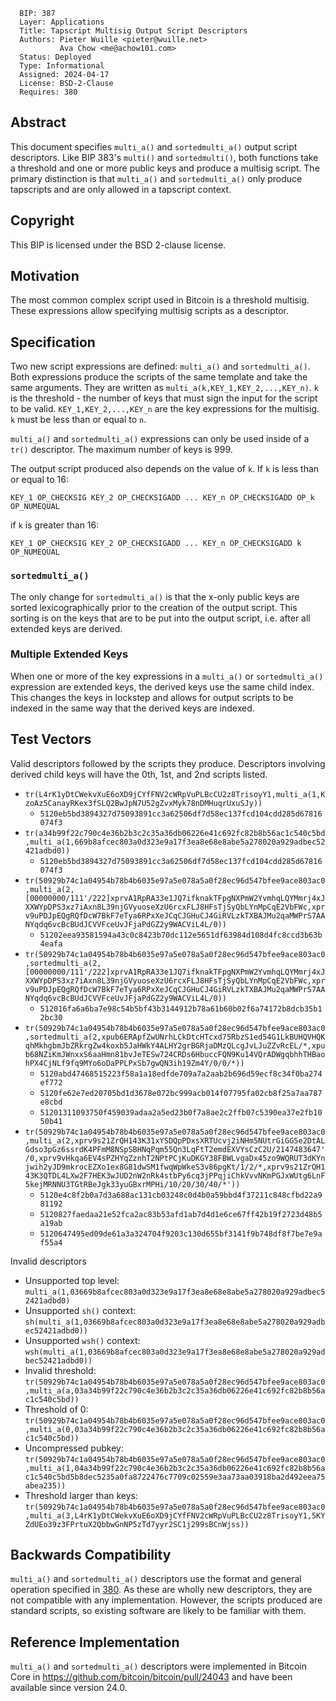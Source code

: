 <pre>
  BIP: 387
  Layer: Applications
  Title: Tapscript Multisig Output Script Descriptors
  Authors: Pieter Wuille <pieter@wuille.net>
           Ava Chow <me@achow101.com>
  Status: Deployed
  Type: Informational
  Assigned: 2024-04-17
  License: BSD-2-Clause
  Requires: 380
</pre>

==Abstract==

This document specifies <tt>multi_a()</tt> and <tt>sortedmulti_a()</tt> output script descriptors.
Like BIP 383's <tt>multi()</tt> and <tt>sortedmulti()</tt>, both functions take a threshold and one
or more public keys and produce a multisig script. The primary distinction is that <tt>multi_a()</tt>
and <tt>sortedmulti_a()</tt> only produce tapscripts and are only allowed in a tapscript context.

==Copyright==

This BIP is licensed under the BSD 2-clause license.

==Motivation==

The most common complex script used in Bitcoin is a threshold multisig.
These expressions allow specifying multisig scripts as a descriptor.

==Specification==

Two new script expressions are defined: <tt>multi_a()</tt> and <tt>sortedmulti_a()</tt>.
Both expressions produce the scripts of the same template and take the same arguments.
They are written as <tt>multi_a(k,KEY_1,KEY_2,...,KEY_n)</tt>.
<tt>k</tt> is the threshold - the number of keys that must sign the input for the script to be valid.
<tt>KEY_1,KEY_2,...,KEY_n</tt> are the key expressions for the multisig. <tt>k</tt> must be less than or equal to <tt>n</tt>.

<tt>multi_a()</tt> and <tt>sortedmulti_a()</tt> expressions can only be used inside of a <tt>tr()</tt> descriptor.
The maximum number of keys is 999.

The output script produced also depends on the value of <tt>k</tt>. If <tt>k</tt> is less than or equal to 16:
<pre>
KEY_1 OP_CHECKSIG KEY_2 OP_CHECKSIGADD ... KEY_n OP_CHECKSIGADD OP_k OP_NUMEQUAL
</pre>

if <tt>k</tt> is greater than 16:
<pre>
KEY_1 OP_CHECKSIG KEY_2 OP_CHECKSIGADD ... KEY_n OP_CHECKSIGADD k OP_NUMEQUAL
</pre>

===<tt>sortedmulti_a()</tt>===

The only change for <tt>sortedmulti_a()</tt> is that the x-only public keys are sorted lexicographically prior to the creation of the output script.
This sorting is on the keys that are to be put into the output script, i.e. after all extended keys are derived.

===Multiple Extended Keys</tt>===

When one or more of the key expressions in a <tt>multi_a()</tt> or <tt>sortedmulti_a()</tt> expression are extended keys, the derived keys use the same child index.
This changes the keys in lockstep and allows for output scripts to be indexed in the same way that the derived keys are indexed.

==Test Vectors==

Valid descriptors followed by the scripts they produce. Descriptors involving derived child keys will have the 0th, 1st, and 2nd scripts listed.

* <tt>tr(L4rK1yDtCWekvXuE6oXD9jCYfFNV2cWRpVuPLBcCU2z8TrisoyY1,multi_a(1,KzoAz5CanayRKex3fSLQ2BwJpN7U52gZvxMyk78nDMHuqrUxuSJy))</tt>
** <tt>5120eb5bd3894327d75093891cc3a62506df7d58ec137fcd104cdd285d67816074f3</tt>
* <tt>tr(a34b99f22c790c4e36b2b3c2c35a36db06226e41c692fc82b8b56ac1c540c5bd,multi_a(1,669b8afcec803a0d323e9a17f3ea8e68e8abe5a278020a929adbec52421adbd0))</tt>
** <tt>5120eb5bd3894327d75093891cc3a62506df7d58ec137fcd104cdd285d67816074f3</tt>
* <tt>tr(50929b74c1a04954b78b4b6035e97a5e078a5a0f28ec96d547bfee9ace803ac0,multi_a(2,[00000000/111'/222]xprvA1RpRA33e1JQ7ifknakTFpgNXPmW2YvmhqLQYMmrj4xJXXWYpDPS3xz7iAxn8L39njGVyuoseXzU6rcxFLJ8HFsTjSyQbLYnMpCqE2VbFWc,xprv9uPDJpEQgRQfDcW7BkF7eTya6RPxXeJCqCJGHuCJ4GiRVLzkTXBAJMu2qaMWPrS7AANYqdq6vcBcBUdJCVVFceUvJFjaPdGZ2y9WACViL4L/0))</tt>
** <tt>51202eea93581594a43c0c8423b70dc112e5651df63984d108d4fc8ccd3b63b4eafa</tt>
* <tt>tr(50929b74c1a04954b78b4b6035e97a5e078a5a0f28ec96d547bfee9ace803ac0,sortedmulti_a(2,[00000000/111'/222]xprvA1RpRA33e1JQ7ifknakTFpgNXPmW2YvmhqLQYMmrj4xJXXWYpDPS3xz7iAxn8L39njGVyuoseXzU6rcxFLJ8HFsTjSyQbLYnMpCqE2VbFWc,xprv9uPDJpEQgRQfDcW7BkF7eTya6RPxXeJCqCJGHuCJ4GiRVLzkTXBAJMu2qaMWPrS7AANYqdq6vcBcBUdJCVVFceUvJFjaPdGZ2y9WACViL4L/0))</tt>
** <tt>512016fa6a6ba7e98c54b5bf43b3144912b78a61b60b02f6a74172b8dcb35b12bc30</tt>
* <tt>tr(50929b74c1a04954b78b4b6035e97a5e078a5a0f28ec96d547bfee9ace803ac0,sortedmulti_a(2,xpub6ERApfZwUNrhLCkDtcHTcxd75RbzS1ed54G1LkBUHQVHQKqhMkhgbmJbZRkrgZw4koxb5JaHWkY4ALHY2grBGRjaDMzQLcgJvLJuZZvRcEL/*,xpub68NZiKmJWnxxS6aaHmn81bvJeTESw724CRDs6HbuccFQN9Ku14VQrADWgqbhhTHBaohPX4CjNLf9fq9MYo6oDaPPLPxSb7gwQN3ih19Zm4Y/0/0/*))</tt>
** <tt>5120abd47468515223f58a1a18edfde709a7a2aab2b696d59ecf8c34f0ba274ef772</tt>
** <tt>5120fe62e7ed20705bd1d3678e072bc999acb014f07795fa02cb8f25a7aa787e8cbd</tt>
** <tt>51201311093750f459039adaa2a5ed23b0f7a8ae2c2ffb07c5390ea37e2fb1050b41</tt>
* <tt>tr(50929b74c1a04954b78b4b6035e97a5e078a5a0f28ec96d547bfee9ace803ac0,multi_a(2,xprv9s21ZrQH143K31xYSDQpPDxsXRTUcvj2iNHm5NUtrGiGG5e2DtALGdso3pGz6ssrdK4PFmM8NSpSBHNqPqm55Qn3LqFtT2emdEXVYsCzC2U/2147483647'/0,xprv9vHkqa6EV4sPZHYqZznhT2NPtPCjKuDKGY38FBWLvgaDx45zo9WQRUT3dKYnjwih2yJD9mkrocEZXo1ex8G81dwSM1fwqWpWkeS3v86pgKt/1/2/*,xprv9s21ZrQH143K3QTDL4LXw2F7HEK3wJUD2nW2nRk4stbPy6cq3jPPqjiChkVvvNKmPGJxWUtg6LnF5kejMRNNU3TGtRBeJgk33yuGBxrMPHi/10/20/30/40/*'))</tt>
** <tt>5120e4c8f2b0a7d3a688ac131cb03248c0d4b0a59bbd4f37211c848cfbd22a981192</tt>
** <tt>5120827faedaa21e52fca2ac83b53afd1ab7d4d1e6ce67ff42b19f2723d48b5a19ab</tt>
** <tt>5120647495ed09de61a3a324704f9203c130d655bf3141f9b748df8f7be7e9af55a4</tt>

Invalid descriptors

* Unsupported top level: <tt>multi_a(1,03669b8afcec803a0d323e9a17f3ea8e68e8abe5a278020a929adbec52421adbd0)</tt>
* Unsupported <tt>sh()</tt> context: <tt>sh(multi_a(1,03669b8afcec803a0d323e9a17f3ea8e68e8abe5a278020a929adbec52421adbd0))</tt>
* Unsupported <tt>wsh()</tt> context: <tt>wsh(multi_a(1,03669b8afcec803a0d323e9a17f3ea8e68e8abe5a278020a929adbec52421adbd0))</tt>
* Invalid threshold: <tt>tr(50929b74c1a04954b78b4b6035e97a5e078a5a0f28ec96d547bfee9ace803ac0,multi_a(a,03a34b99f22c790c4e36b2b3c2c35a36db06226e41c692fc82b8b56ac1c540c5bd))</tt>
* Threshold of 0: <tt>tr(50929b74c1a04954b78b4b6035e97a5e078a5a0f28ec96d547bfee9ace803ac0,multi_a(0,03a34b99f22c790c4e36b2b3c2c35a36db06226e41c692fc82b8b56ac1c540c5bd))</tt>
* Uncompressed pubkey: <tt>tr(50929b74c1a04954b78b4b6035e97a5e078a5a0f28ec96d547bfee9ace803ac0,multi_a(1,04a34b99f22c790c4e36b2b3c2c35a36db06226e41c692fc82b8b56ac1c540c5bd5b8dec5235a0fa8722476c7709c02559e3aa73aa03918ba2d492eea75abea235))</tt>
* Threshold larger than keys: <tt>tr(50929b74c1a04954b78b4b6035e97a5e078a5a0f28ec96d547bfee9ace803ac0,multi_a(3,L4rK1yDtCWekvXuE6oXD9jCYfFNV2cWRpVuPLBcCU2z8TrisoyY1,5KYZdUEo39z3FPrtuX2QbbwGnNP5zTd7yyr2SC1j299sBCnWjss))</tt>

==Backwards Compatibility==

<tt>multi_a()</tt> and <tt>sortedmulti_a()</tt> descriptors use the format and general operation specified in [[bip-0380.mediawiki|380]].
As these are wholly new descriptors, they are not compatible with any implementation.
However, the scripts produced are standard scripts, so existing software are likely to be familiar with them.

==Reference Implementation==

<tt>multi_a()</tt> and <tt>sortedmulti_a()</tt> descriptors were implemented in Bitcoin Core in https://github.com/bitcoin/bitcoin/pull/24043 and have been available since version 24.0.
